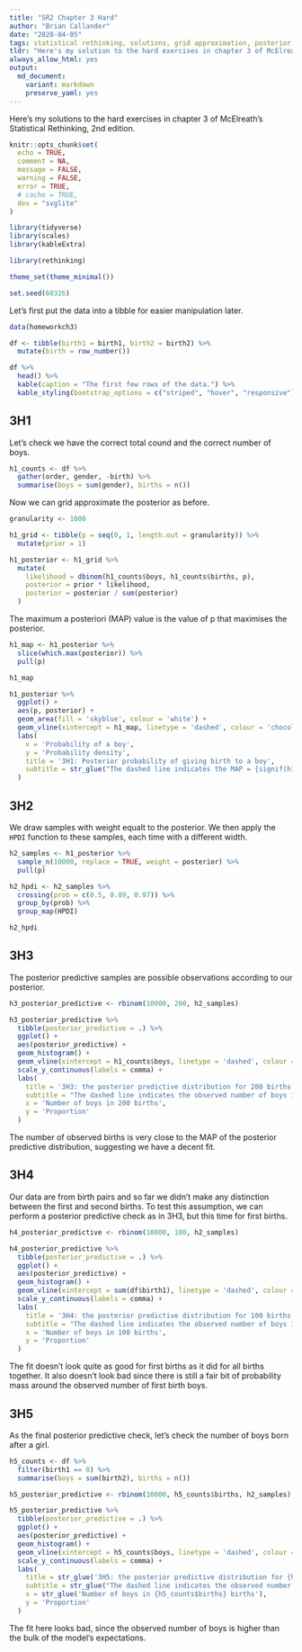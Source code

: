 ```yaml
---
title: "SR2 Chapter 3 Hard"
author: "Brian Callander"
date: "2020-04-05"
tags: statistical rethinking, solutions, grid approximation, posterior predictive check, posterior predictive distribution, map, binomial, hpdi
tldr: "Here's my solution to the hard exercises in chapter 3 of McElreath's Statistical Rethinking, 2nd edition."
always_allow_html: yes
output: 
  md_document:
    variant: markdown
    preserve_yaml: yes
---
```


Here's my solutions to the hard exercises in chapter 3 of McElreath's Statistical Rethinking, 2nd edition. 

<!--more-->

<div> 
  $\DeclareMathOperator{\dbinomial}{Binomial}
   \DeclareMathOperator{\dbernoulli}{Bernoulli}
   \DeclareMathOperator{\dpoisson}{Poisson}
   \DeclareMathOperator{\dnormal}{Normal}
   \DeclareMathOperator{\dt}{t}
   \DeclareMathOperator{\dcauchy}{Cauchy}
   \DeclareMathOperator{\dexponential}{Exp}
   \DeclareMathOperator{\duniform}{Uniform}
   \DeclareMathOperator{\dgamma}{Gamma}
   \DeclareMathOperator{\dinvpamma}{Invpamma}
   \DeclareMathOperator{\invlogit}{InvLogit}
   \DeclareMathOperator{\logit}{Logit}
   \DeclareMathOperator{\ddirichlet}{Dirichlet}
   \DeclareMathOperator{\dbeta}{Beta}$
</div>

```r
knitr::opts_chunk$set(
  echo = TRUE,
  comment = NA,
  message = FALSE,
  warning = FALSE,
  error = TRUE,
  # cache = TRUE,
  dev = "svglite"
)

library(tidyverse)
library(scales)
library(kableExtra)

library(rethinking)

theme_set(theme_minimal())

set.seed(60326)
```

Let's first put the data into a tibble for easier manipulation later.

```r
data(homeworkch3)

df <- tibble(birth1 = birth1, birth2 = birth2) %>% 
  mutate(birth = row_number())
```

```r
df %>% 
  head() %>% 
  kable(caption = "The first few rows of the data.") %>% 
  kable_styling(bootstrap_options = c("striped", "hover", "responsive"))
```

## 3H1

Let's check we have the correct total cound and the correct number of boys.

```r
h1_counts <- df %>% 
  gather(order, gender, -birth) %>% 
  summarise(boys = sum(gender), births = n())
```

Now we can grid approximate the posterior as before.

```r
granularity <- 1000

h1_grid <- tibble(p = seq(0, 1, length.out = granularity)) %>% 
  mutate(prior = 1)

h1_posterior <- h1_grid %>% 
  mutate(
    likelihood = dbinom(h1_counts$boys, h1_counts$births, p),
    posterior = prior * likelihood,
    posterior = posterior / sum(posterior)
  )
```

The maximum a posteriori (MAP) value is the value of p that maximises the posterior.

```r
h1_map <- h1_posterior %>% 
  slice(which.max(posterior)) %>% 
  pull(p)

h1_map
```


```r
h1_posterior %>% 
  ggplot() +
  aes(p, posterior) +
  geom_area(fill = 'skyblue', colour = 'white') +
  geom_vline(xintercept = h1_map, linetype = 'dashed', colour = 'chocolate', size = 1) +
  labs(
    x = 'Probability of a boy',
    y = 'Probability density',
    title = '3H1: Posterior probability of giving birth to a boy',
    subtitle = str_glue("The dashed line indicates the MAP = {signif(h1_map, 3)}")
  )

```

## 3H2

We draw samples with weight equalt to the posterior. We then apply the `HPDI` function to these samples, each time with a different width.

```r
h2_samples <- h1_posterior %>% 
  sample_n(10000, replace = TRUE, weight = posterior) %>% 
  pull(p)

h2_hpdi <- h2_samples %>% 
  crossing(prob = c(0.5, 0.89, 0.97)) %>% 
  group_by(prob) %>% 
  group_map(HPDI) 

h2_hpdi
```

## 3H3

The posterior predictive samples are possible observations according to our posterior.

```r
h3_posterior_predictive <- rbinom(10000, 200, h2_samples)
```


```r
h3_posterior_predictive %>% 
  tibble(posterior_predictive = .) %>% 
  ggplot() +
  aes(posterior_predictive) +
  geom_histogram() +
  geom_vline(xintercept = h1_counts$boys, linetype = 'dashed', colour = 'chocolate', size = 1) +
  scale_y_continuous(labels = comma) +
  labs(
    title = '3H3: the posterior predictive distribution for 200 births',
    subtitle = "The dashed line indicates the observed number of boys in 200 births",
    x = 'Number of boys in 200 births',
    y = 'Proportion'
  )
```

The number of observed births is very close to the MAP of the posterior predictive distribution, suggesting we have a decent fit.

## 3H4

Our data are from birth pairs and so far we didn't make any distinction between the first and second births. To test this assumption, we can perform a posterior predictive check as in 3H3, but this time for first births.

```r
h4_posterior_predictive <- rbinom(10000, 100, h2_samples)
```


```r
h4_posterior_predictive %>% 
  tibble(posterior_predictive = .) %>% 
  ggplot() +
  aes(posterior_predictive) +
  geom_histogram() +
  geom_vline(xintercept = sum(df$birth1), linetype = 'dashed', colour = 'chocolate', size = 1) +
  scale_y_continuous(labels = comma) +
  labs(
    title = '3H4: the posterior predictive distribution for 100 births',
    subtitle = "The dashed line indicates the observed number of boys in 100 first-born births",
    x = 'Number of boys in 100 births',
    y = 'Proportion'
  )
```

The fit doesn't look quite as good for first births as it did for all births together. It also doesn't look bad since there is still a fair bit of probability mass around the observed number of first birth boys.

## 3H5

As the final posterior predictive check, let's check the number of boys born after a girl.

```r
h5_counts <- df %>% 
  filter(birth1 == 0) %>% 
  summarise(boys = sum(birth2), births = n())

h5_posterior_predictive <- rbinom(10000, h5_counts$births, h2_samples)
```


```r
h5_posterior_predictive %>% 
  tibble(posterior_predictive = .) %>% 
  ggplot() +
  aes(posterior_predictive) +
  geom_histogram() +
  geom_vline(xintercept = h5_counts$boys, linetype = 'dashed', colour = 'chocolate', size = 1) +
  scale_y_continuous(labels = comma) +
  labs(
    title = str_glue('3H5: the posterior predictive distribution for {h5_counts$births} births'),
    subtitle = str_glue("The dashed line indicates the observed number of boys following the {h5_counts$births} first-born girls"),
    x = str_glue('Number of boys in {h5_counts$births} births'),
    y = 'Proportion'
  )
```

The fit here looks bad, since the observed number of boys is higher than the bulk of the model's expectations.
